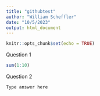 ```yaml
---
title: "githubtest"
author: "William Scheffler"
date: "10/5/2023"
output: html_document
---
```


```r
knitr::opts_chunk$set(echo = TRUE)
```

Question 1
```r
sum(1:10)
```



Question 2
```r
Type answer here
```

